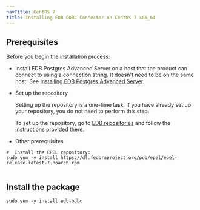 ```yaml
---
navTitle: CentOS 7
title: Installing EDB ODBC Connector on CentOS 7 x86_64
---
```


## Prerequisites

Before you begin the installation process:

- Install EDB Postgres Advanced Server on a host that the product can connect to using a connection string. It doesn't need to be on the same host. See [Installing EDB Postgres Advanced Server](/epas/latest/epas_inst_linux).

- Set up the repository

  Setting up the repository is a one-time task. If you have already set up your repository, you do not need to perform this step.

  To set up the repository, go to [EDB repositories](https://www.enterprisedb.com/repos-downloads) and follow the instructions provided there.

- Other prerequisites

```shell
#  Install the EPEL repository:
sudo yum -y install https://dl.fedoraproject.org/pub/epel/epel-release-latest-7.noarch.rpm


```

## Install the package

```shell
sudo yum -y install edb-odbc
```
